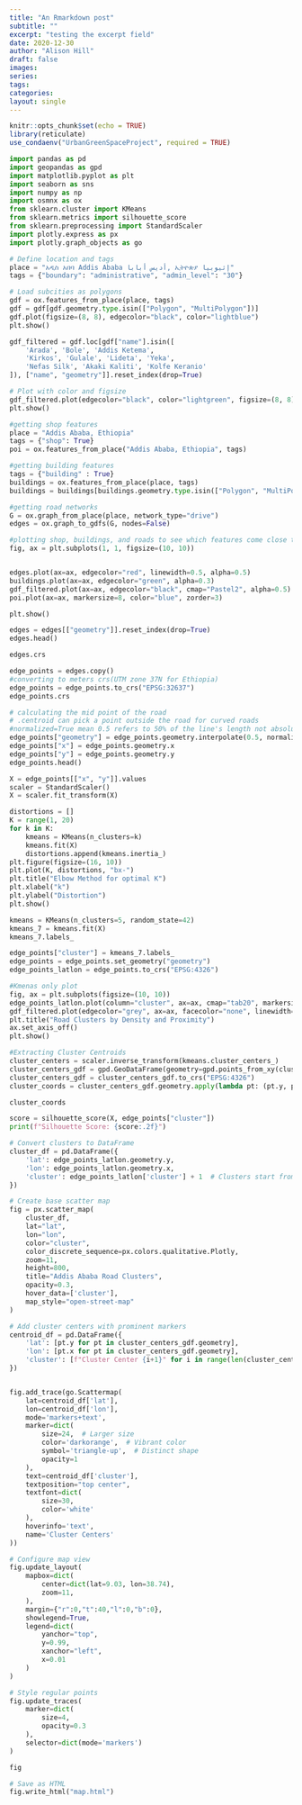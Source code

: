 ```yaml
---
title: "An Rmarkdown post"
subtitle: ""
excerpt: "testing the excerpt field"
date: 2020-12-30
author: "Alison Hill"
draft: false
images:
series:
tags:
categories:
layout: single
---
```


```r
knitr::opts_chunk$set(echo = TRUE)
library(reticulate)
use_condaenv("UrbanGreenSpaceProject", required = TRUE)
```

```python
import pandas as pd
import geopandas as gpd
import matplotlib.pyplot as plt
import seaborn as sns
import numpy as np
import osmnx as ox
from sklearn.cluster import KMeans
from sklearn.metrics import silhouette_score
from sklearn.preprocessing import StandardScaler
import plotly.express as px
import plotly.graph_objects as go
```

```python
# Define location and tags
place = "አዲስ አበባ Addis Ababa أديس أبابا, ኢትዮጵያ إثيوبيا"
tags = {"boundary": "administrative", "admin_level": "30"}

# Load subcities as polygons
gdf = ox.features_from_place(place, tags)
gdf = gdf[gdf.geometry.type.isin(["Polygon", "MultiPolygon"])]
gdf.plot(figsize=(8, 8), edgecolor="black", color="lightblue")
plt.show()

```

```python
gdf_filtered = gdf.loc[gdf["name"].isin([
    'Arada', 'Bole', 'Addis Ketema',
    'Kirkos', 'Gulale', 'Lideta', 'Yeka',
    'Nefas Silk', 'Akaki Kaliti', 'Kolfe Keranio'
]), ["name", "geometry"]].reset_index(drop=True)

# Plot with color and figsize
gdf_filtered.plot(edgecolor="black", color="lightgreen", figsize=(8, 8));
plt.show()
```

```python
#getting shop features
place = "Addis Ababa, Ethiopia"
tags = {"shop": True}
poi = ox.features_from_place("Addis Ababa, Ethiopia", tags)

#getting building features
tags = {"building" : True}
buildings = ox.features_from_place(place, tags)
buildings = buildings[buildings.geometry.type.isin(["Polygon", "MultiPolygon"])]

#getting road networks
G = ox.graph_from_place(place, network_type="drive")
edges = ox.graph_to_gdfs(G, nodes=False)
```

```python
#plotting shop, buildings, and roads to see which features come close to showing population density
fig, ax = plt.subplots(1, 1, figsize=(10, 10))


edges.plot(ax=ax, edgecolor="red", linewidth=0.5, alpha=0.5)
buildings.plot(ax=ax, edgecolor="green", alpha=0.3)
gdf_filtered.plot(ax=ax, edgecolor="black", cmap="Pastel2", alpha=0.5)
poi.plot(ax=ax, markersize=8, color="blue", zorder=3)

plt.show()

```

```python
edges = edges[["geometry"]].reset_index(drop=True)
edges.head()
```

```python
edges.crs
```

```python
edge_points = edges.copy()
#converting to meters crs(UTM zone 37N for Ethiopia)
edge_points = edge_points.to_crs("EPSG:32637")
edge_points.crs
```

```python

# calculating the mid point of the road
# .centroid can pick a point outside the road for curved roads
#normalized=True mean 0.5 refers to 50% of the line's length not absolute distance
edge_points["geometry"] = edge_points.geometry.interpolate(0.5, normalized=True)
edge_points["x"] = edge_points.geometry.x
edge_points["y"] = edge_points.geometry.y
edge_points.head()
```

```python
X = edge_points[["x", "y"]].values
scaler = StandardScaler()
X = scaler.fit_transform(X)
```

```python
distortions = []
K = range(1, 20)
for k in K:
    kmeans = KMeans(n_clusters=k)
    kmeans.fit(X)
    distortions.append(kmeans.inertia_)
plt.figure(figsize=(16, 10))
plt.plot(K, distortions, "bx-")
plt.title("Elbow Method for optimal K")
plt.xlabel("k")
plt.ylabel("Distortion")
plt.show()
```

```python
kmeans = KMeans(n_clusters=5, random_state=42)
kmeans_7 = kmeans.fit(X)
kmeans_7.labels_
```

```python
edge_points["cluster"] = kmeans_7.labels_
edge_points = edge_points.set_geometry("geometry")
edge_points_latlon = edge_points.to_crs("EPSG:4326")
```

```python
#Kmenas only plot
fig, ax = plt.subplots(figsize=(10, 10))
edge_points_latlon.plot(column="cluster", ax=ax, cmap="tab20", markersize=50)
gdf_filtered.plot(edgecolor="grey", ax=ax, facecolor="none", linewidth=1)
plt.title("Road Clusters by Density and Proximity")
ax.set_axis_off()
plt.show()
```

```python
#Extracting Cluster Centroids
cluster_centers = scaler.inverse_transform(kmeans.cluster_centers_)
cluster_centers_gdf = gpd.GeoDataFrame(geometry=gpd.points_from_xy(cluster_centers[:, 0], cluster_centers[:, 1]), crs="EPSG:32637")
cluster_centers_gdf = cluster_centers_gdf.to_crs("EPSG:4326")
cluster_coords = cluster_centers_gdf.geometry.apply(lambda pt: (pt.y, pt.x))

cluster_coords
```

```python
score = silhouette_score(X, edge_points["cluster"])
print(f"Silhouette Score: {score:.2f}")
```

```python
# Convert clusters to DataFrame
cluster_df = pd.DataFrame({
    'lat': edge_points_latlon.geometry.y,
    'lon': edge_points_latlon.geometry.x,
    'cluster': edge_points_latlon['cluster'] + 1  # Clusters start from 1
})

# Create base scatter map
fig = px.scatter_map(
    cluster_df,
    lat="lat",
    lon="lon",
    color="cluster",
    color_discrete_sequence=px.colors.qualitative.Plotly,
    zoom=11,
    height=800,
    title="Addis Ababa Road Clusters",
    opacity=0.3,
    hover_data=['cluster'],
    map_style="open-street-map"
)

# Add cluster centers with prominent markers
centroid_df = pd.DataFrame({
    'lat': [pt.y for pt in cluster_centers_gdf.geometry],
    'lon': [pt.x for pt in cluster_centers_gdf.geometry],
    'cluster': [f"Cluster Center {i+1}" for i in range(len(cluster_centers_gdf))]
})


fig.add_trace(go.Scattermap(
    lat=centroid_df['lat'],
    lon=centroid_df['lon'],
    mode='markers+text',
    marker=dict(
        size=24,  # Larger size
        color='darkorange',  # Vibrant color
        symbol='triangle-up',  # Distinct shape
        opacity=1
    ),
    text=centroid_df['cluster'],
    textposition="top center",
    textfont=dict(
        size=30,
        color='white'
    ),
    hoverinfo='text',
    name='Cluster Centers'
))

# Configure map view
fig.update_layout(
    mapbox=dict(
        center=dict(lat=9.03, lon=38.74),
        zoom=11,
    ),
    margin={"r":0,"t":40,"l":0,"b":0},
    showlegend=True,
    legend=dict(
        yanchor="top",
        y=0.99,
        xanchor="left",
        x=0.01
    )
)

# Style regular points
fig.update_traces(
    marker=dict(
        size=4,
        opacity=0.3
    ),
    selector=dict(mode='markers')
)

fig
```

```python
# Save as HTML
fig.write_html("map.html")
```
